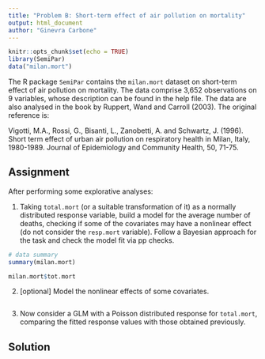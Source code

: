 ```yaml
---
title: "Problem B: Short-term effect of air pollution on mortality"
output: html_document
author: "Ginevra Carbone"
---
```


```r
knitr::opts_chunk$set(echo = TRUE)
library(SemiPar)
data("milan.mort")
```

The R package `SemiPar` contains the `milan.mort` dataset on short-term effect of air pollution on mortality. The data comprise 3,652 observations on 9 variables, whose description can be found in the help file. The data are also analysed in the book by Ruppert, Wand and Carroll (2003). The original reference is:

Vigotti, M.A., Rossi, G., Bisanti, L., Zanobetti, A. and Schwartz, J. (1996). Short term effect of urban air pollution on respiratory health in Milan, Italy, 1980-1989. Journal of Epidemiology and Community Health, 50, 71-75.

## Assignment

After performing some explorative analyses:

1. Taking `total.mort` (or a suitable transformation of it) as a normally distributed response variable, build a model for the average number of deaths, checking if some of the covariates may have a nonlinear effect (do not consider the `resp.mort` variable). Follow a Bayesian approach for the task and check the model fit via pp checks.

```r
# data summary
summary(milan.mort)

milan.mort$tot.mort
```

2. [optional] Model the nonlinear effects of some covariates.

```r
```

3. Now consider a GLM with a Poisson distributed response for `total.mort`, comparing the fitted response values with those obtained previously.

## Solution
